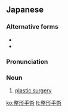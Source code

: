 ==Japanese==
{{ja-kanjitab|せい|けい|しゅ|じゅつ}}

===Alternative forms===
* {{l/ja|成形手術}}
* {{l/ja|形成手術}}

===Pronunciation===
{{ja-pron|せいけい しゅじゅつ}}

===Noun===
{{ja-noun|せいけい しゅじゅつ}}

# [[plastic surgery]]

[[ko:整形手術]]
[[lt:整形手術]]